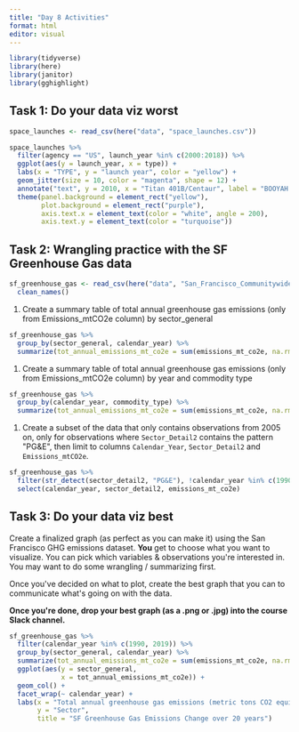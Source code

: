 ```yaml
---
title: "Day 8 Activities"
format: html
editor: visual
---
```


```r
library(tidyverse)
library(here)
library(janitor)
library(gghighlight)

```

## Task 1: Do your data viz worst

```r
space_launches <- read_csv(here("data", "space_launches.csv"))
```

```r
space_launches %>% 
  filter(agency == "US", launch_year %in% c(2000:2018)) %>% 
  ggplot(aes(y = launch_year, x = type)) + 
  labs(x = "TYPE", y = "launch year", color = "yellow") +
  geom_jitter(size = 10, color = "magenta", shape = 12) +
  annotate("text", y = 2010, x = "Titan 401B/Centaur", label = "BOOYAH!", color = "turquoise")+
  theme(panel.background = element_rect("yellow"),
        plot.background = element_rect("purple"),
        axis.text.x = element_text(color = "white", angle = 200),
        axis.text.y = element_text(color = "turquoise"))
```

## Task 2: Wrangling practice with the SF Greenhouse Gas data

```r
sf_greenhouse_gas <- read_csv(here("data", "San_Francisco_Communitywide_Greenhouse_Gas_Inventory.csv")) %>%
  clean_names()
```

1.  Create a summary table of total annual greenhouse gas emissions (only from Emissions_mtCO2e column) by sector_general

```r
sf_greenhouse_gas %>% 
  group_by(sector_general, calendar_year) %>% 
  summarize(tot_annual_emissions_mt_co2e = sum(emissions_mt_co2e, na.rm = TRUE))
```

1.  Create a summary table of total annual greenhouse gas emissions (only from Emissions_mtCO2e column) by year and commodity type

```r
sf_greenhouse_gas %>% 
  group_by(calendar_year, commodity_type) %>% 
  summarize(tot_annual_emissions_mt_co2e = sum(emissions_mt_co2e, na.rm = TRUE))
```

1.  Create a subset of the data that only contains observations from 2005 on, only for observations where `Sector_Detail2` contains the pattern \"PG&E\", then limit to columns `Calendar_Year`, `Sector_Detail2` and `Emissions_mtCO2e`.

```r
sf_greenhouse_gas %>% 
  filter(str_detect(sector_detail2, "PG&E"), !calendar_year %in% c(1990, 2000)) %>% 
  select(calendar_year, sector_detail2, emissions_mt_co2e)
```

## Task 3: Do your data viz best

Create a finalized graph (as perfect as you can make it) using the San Francisco GHG emissions dataset. **You** get to choose what you want to visualize. You can pick which variables & observations you\'re interested in. You may want to do some wrangling / summarizing first.

Once you\'ve decided on what to plot, create the best graph that you can to communicate what\'s going on with the data.

**Once you\'re done, drop your best graph (as a .png or .jpg) into the course Slack channel.**

```r
sf_greenhouse_gas %>% 
  filter(calendar_year %in% c(1990, 2019)) %>% 
  group_by(sector_general, calendar_year) %>% 
  summarize(tot_annual_emissions_mt_co2e = sum(emissions_mt_co2e, na.rm = TRUE)) %>% 
  ggplot(aes(y = sector_general, 
             x = tot_annual_emissions_mt_co2e)) +
  geom_col() +
  facet_wrap(~ calendar_year) +
  labs(x = "Total annual greenhouse gas emissions (metric tons CO2 equivalent",
       y = "Sector",
       title = "SF Greenhouse Gas Emissions Change over 20 years")
```
